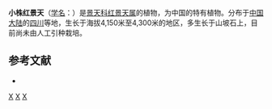 {{Speciesbox 
| genus = Rhodiola
| species = handelii
| authority = H. Ohba
}}

'''小株红景天'''（[[学名|学名]]：{{lang|la|''Rhodiola handelii''}}）是[[景天科|景天科]][[红景天属|红景天属]]的植物，为中国的特有植物。分布于[[中国大陆|中国大陆]]的[[四川|四川]]等地，生长于海拔4,150米至4,300米的地区，多生长于山坡石上，目前尚未由人工引种栽培。

== 参考文献 ==
<div class="references-small">
* {{cite web| url =http://www.bioinfo.cn/db05/KmzwSpecies.php?action=view&id=5732| title =小株红景天（存疑种）| work =《中国高等植物数据库全库》| publisher =中国科学院微生物研究所| author =昆明植物研究所| accessdate =2009-02-25| deadurl =yes| archiveurl =https://web.archive.org/web/20160305001335/http://www.bioinfo.cn/db05/KmzwSpecies.php?action=view&id=5732| archivedate =2016-03-05}}
</div>
{{Taxonbar|from=Q10959299}}

{{DEFAULTSORT:Rhodiola handelii}}
[[Category:红景天属|X]]
[[Category:中國特有植物|X]]
[[Category:四川植物|X]]